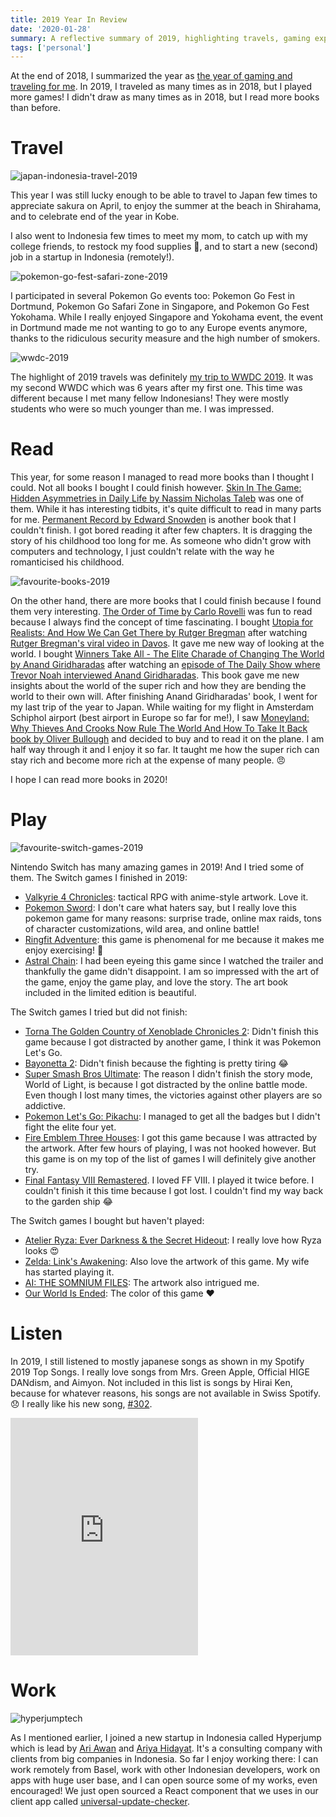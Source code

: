 ```yaml
---
title: 2019 Year In Review
date: '2020-01-28'
summary: A reflective summary of 2019, highlighting travels, gaming experiences, and personal achievements, with a focus on Japan, Indonesia, and increased reading.
tags: ['personal']
---
```


At the end of 2018, I summarized the year as [the year of gaming and traveling for me](https://nico.fyi/articles/look-back-2018/). In 2019, I traveled as many times as in 2018, but I played more games! I didn't draw as many times as in 2018, but I read more books than before.

# Travel

![japan-indonesia-travel-2019](/static/images/articles/travels-2019.jpg)

This year I was still lucky enough to be able to travel to Japan few times to appreciate sakura on April, to enjoy the summer at the beach in Shirahama, and to celebrate end of the year in Kobe.

I also went to Indonesia few times to meet my mom, to catch up with my college friends, to restock my food supplies 🙈, and to start a new (second) job in a startup in Indonesia (remotely!).

![pokemon-go-fest-safari-zone-2019](/static/images/articles/pokemon-2019.jpg)

I participated in several Pokemon Go events too: Pokemon Go Fest in Dortmund, Pokemon Go Safari Zone in Singapore, and Pokemon Go Fest Yokohama. While I really enjoyed Singapore and Yokohama event, the event in Dortmund made me not wanting to go to any Europe events anymore, thanks to the ridiculous security measure and the high number of smokers.

![wwdc-2019](/static/images/articles/wwdc-2019.jpg)

The highlight of 2019 travels was definitely [my trip to WWDC 2019](https://nico.fyi/articles/wwdc19/). It was my second WWDC which was 6 years after my first one. This time was different because I met many fellow Indonesians! They were mostly students who were so much younger than me. I was impressed.

# Read

This year, for some reason I managed to read more books than I thought I could. Not all books I bought I could finish however. [Skin In The Game: Hidden Asymmetries in Daily Life by Nassim Nicholas Taleb](https://g.co/kgs/f38hpM) was one of them. While it has interesting tidbits, it's quite difficult to read in many parts for me. [Permanent Record by Edward Snowden](https://g.co/kgs/zkzrMZ) is another book that I couldn't finish. I got bored reading it after few chapters. It is dragging the story of his childhood too long for me. As someone who didn't grow with computers and technology, I just couldn't relate with the way he romanticised his childhood.

![favourite-books-2019](/static/images/articles/fav-books-2019.jpg)

On the other hand, there are more books that I could finish because I found them very interesting. [The Order of Time by Carlo Rovelli](https://g.co/kgs/anH5gd) was fun to read because I always find the concept of time fascinating. I bought [Utopia for Realists: And How We Can Get There by Rutger Bregman](https://g.co/kgs/dkNZNq) after watching [Rutger Bregman's viral video in Davos](https://www.youtube.com/watch?v=P8ijiLqfXP0). It gave me new way of looking at the world. I bought [Winners Take All - The Elite Charade of Changing The World by Anand Giridharadas](https://g.co/kgs/CwD7yq) after watching an [episode of The Daily Show where Trevor Noah interviewed Anand Giridharadas](https://www.youtube.com/watch?v=H32z45o0WxA). This book gave me new insights about the world of the super rich and how they are bending the world to their own will. After finishing Anand Giridharadas' book, I went for my last trip of the year to Japan. While waiting for my flight in Amsterdam Schiphol airport (best airport in Europe so far for me!), I saw [Moneyland: Why Thieves And Crooks Now Rule The World And How To Take It Back book by Oliver Bullough](https://g.co/kgs/BHCxcr) and decided to buy and to read it on the plane. I am half way through it and I enjoy it so far. It taught me how the super rich can stay rich and become more rich at the expense of many people. 😠

I hope I can read more books in 2020!

# Play

![favourite-switch-games-2019](/static/images/articles/fav-games-2019.jpg)

Nintendo Switch has many amazing games in 2019! And I tried some of them. The Switch games I finished in 2019:

- [Valkyrie 4 Chronicles](https://www.nintendo.com/games/detail/valkyria-chronicles-4-switch/): tactical RPG with anime-style artwork. Love it.
- [Pokemon Sword](https://swordshield.pokemon.com/en-us/): I don't care what haters say, but I really love this pokemon game for many reasons: surprise trade, online max raids, tons of character customizations, wild area, and online battle!
- [Ringfit Adventure](https://www.nintendo.com/games/detail/ring-fit-adventure-switch/): this game is phenomenal for me because it makes me enjoy exercising! 💪
- [Astral Chain](https://www.nintendo.com/games/detail/astral-chain-switch/): I had been eyeing this game since I watched the trailer and thankfully the game didn't disappoint. I am so impressed with the art of the game, enjoy the game play, and love the story. The art book included in the limited edition is beautiful.

The Switch games I tried but did not finish:

- [Torna The Golden Country of Xenoblade Chronicles 2](https://www.nintendo.com/games/detail/xenoblade-chronicles-2-torna-the-golden-country-switch/): Didn't finish this game because I got distracted by another game, I think it was Pokemon Let's Go.
- [Bayonetta 2](https://g.co/kgs/YXq9g3): Didn't finish because the fighting is pretty tiring 😂
- [Super Smash Bros Ultimate](https://www.smashbros.com/en_US/): The reason I didn't finish the story mode, World of Light, is because I got distracted by the online battle mode. Even though I lost many times, the victories against other players are so addictive.
- [Pokemon Let's Go: Pikachu](https://g.co/kgs/EULTZ5): I managed to get all the badges but I didn't fight the elite four yet.
- [Fire Emblem Three Houses](https://www.nintendo.com/games/detail/fire-emblem-three-houses-switch/): I got this game because I was attracted by the artwork. After few hours of playing, I was not hooked however. But this game is on my top of the list of games I will definitely give another try.
- [Final Fantasy VIII Remastered](https://www.nintendo.com/games/detail/final-fantasy-8-remastered-switch/). I loved FF VIII. I played it twice before. I couldn't finish it this time because I got lost. I couldn't find my way back to the garden ship 😂

The Switch games I bought but haven't played:

- [Atelier Ryza: Ever Darkness & the Secret Hideout](https://www.nintendo.com/games/detail/atelier-ryza-ever-darkness-and-the-secret-hideout-switch/): I really love how Ryza looks 😍
- [Zelda: Link's Awakening](https://www.nintendo.com/games/detail/the-legend-of-zelda-links-awakening-switch/): Also love the artwork of this game. My wife has started playing it.
- [AI: THE SOMNIUM FILES](https://www.nintendo.com/games/detail/ai-the-somnium-files-switch/): The artwork also intrigued me.
- [Our World Is Ended](https://www.nintendo.com/games/detail/our-world-is-ended-switch/): The color of this game ❤️

# Listen

In 2019, I still listened to mostly japanese songs as shown in my Spotify 2019 Top Songs. I really love songs from Mrs. Green Apple, Official HIGE DANdism, and Aimyon. Not included in this list is songs by Hirai Ken, because for whatever reasons, his songs are not available in Swiss Spotify. 😞 I really like his new song, [#302](https://www.youtube.com/watch?v=fWNWHEvmaPU).

<iframe
  src="https://open.spotify.com/embed/user/spotify/playlist/37i9dQZF1EtlrePewZUdzm"
  width="300"
  height="380"
  frameborder="0"
  allowtransparency="true"
  allow="encrypted-media"
></iframe>

# Work

![hyperjumptech](/static/images/articles/hyperjump.png)

As I mentioned earlier, I joined a new startup in Indonesia called Hyperjump which is lead by [Ari Awan](https://id.linkedin.com/in/ariawan) and [Ariya Hidayat](https://www.linkedin.com/in/ariyahidayat). It's a consulting company with clients from big companies in Indonesia. So far I enjoy working there: I can work remotely from Basel, work with other Indonesian developers, work on apps with huge user base, and I can open source some of my works, even encouraged! We just open sourced a React component that we uses in our client app called [universal-update-checker](https://github.com/hyperjumptech/universal-update-checker).
